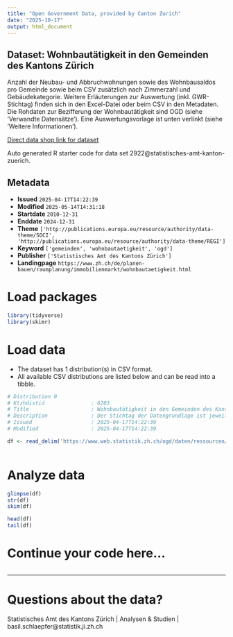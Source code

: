```yaml
---
title: "Open Government Data, provided by Canton Zurich"
date: "2025-10-17"
output: html_document
---
```


## Dataset: Wohnbautätigkeit in den Gemeinden des Kantons Zürich

Anzahl der Neubau- und Abbruchwohnungen sowie des Wohnbausaldos pro Gemeinde sowie beim CSV zusätzlich nach Zimmerzahl und Gebäudekategorie. Weitere Erläuterungen zur Auswertung (inkl. GWR-Stichtag) finden sich in den Excel-Datei oder beim CSV in den Metadaten. Die Rohdaten zur Bezifferung der Wohnbautätigkeit sind OGD (siehe 'Verwandte Datensätze'). Eine Auswertungsvorlage ist unten verlinkt (siehe 'Weitere Informationen').

[Direct data shop link for dataset](https://www.zh.ch/de/politik-staat/statistik-daten/datenkatalog.html#/datasets/2922@statistisches-amt-kanton-zuerich)

Auto generated R starter code for data set 2922@statistisches-amt-kanton-zuerich.

## Metadata

- **Issued** `2025-04-17T14:22:39`
- **Modified** `2025-05-14T14:31:18`
- **Startdate** `2010-12-31`
- **Enddate** `2024-12-31`
- **Theme** `['http://publications.europa.eu/resource/authority/data-theme/SOCI', 'http://publications.europa.eu/resource/authority/data-theme/REGI']`
- **Keyword** `['gemeinden', 'wohnbautaetigkeit', 'ogd']`
- **Publisher** `['Statistisches Amt des Kantons Zürich']`
- **Landingpage** `https://www.zh.ch/de/planen-bauen/raumplanung/immobilienmarkt/wohnbautaetigkeit.html`


# Load packages

```r

library(tidyverse)
library(skimr)

```

# Load data

-   The dataset has 1 distribution(s) in CSV format.
-   All available CSV distributions are listed below and can be read into a tibble.

```r

# Distribution 0
# Ktzhdistid               : 6203
# Title                    : Wohnbautätigkeit in den Gemeinden des Kantons Zürich nach Zimmerzahl und Gebäudekategorie
# Description              : Der Stichtag der Datengrundlage ist jeweils der 31. Dezember des letzten ausgewiesenen Jahres. Wohnungen in neuen/abgebrochenen Gebäuden. Aufstockungen bzw. Umbauten wurden nicht berücksichtigt.																	 Aufgrund von Registernachführungen können sich die Zahlen insbsondere für Zeiträume nahe beim Stichtag bei zukünftigen Auswertungen noch ändern.																	 Die Datenaufbereitung basiert auf der Schablone hier: https://www.web.statistik.zh.ch/ogd/daten/ressourcen/KTZH_00002162_00004263.html
# Issued                   : 2025-04-17T14:22:39
# Modified                 : 2025-04-17T14:22:39

df <- read_delim('https://www.web.statistik.zh.ch/ogd/daten/ressourcen/KTZH_00002922_00006203.csv')



```

# Analyze data

```r

glimpse(df)
str(df)
skim(df)

head(df)
tail(df)

```

# Continue your code here...

```r

```

------------------------------------------------------------------------

# Questions about the data?

Statistisches Amt des Kantons Zürich | Analysen & Studien | basil.schlaepfer@statistik.ji.zh.ch
